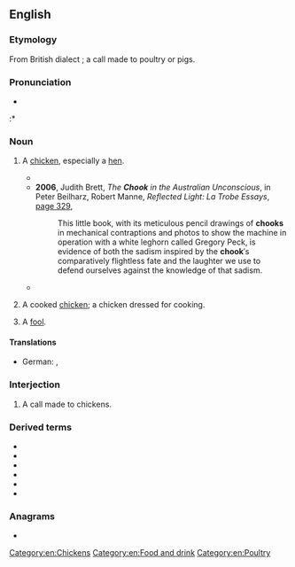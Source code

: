 ==English==

===Etymology===
From British dialect {{m|en||chook}}; a call made to poultry or pigs.

===Pronunciation===
* {{IPA|/tʃʊk/|lang=en}}
:* {{rhymes|ʊk|lang=en}}

===Noun===
{{en-noun}}

# {{lb|en|Australia|New Zealand|slang}} A [[chicken]], especially a [[hen]].
#* {{quote-text|year=2005|author={{w|Don Burke}}|title=The Complete Burke′s Backyard: The Ultimate Book of Fact Sheets|page=683|url=http://books.google.com.au/books?id=MMMjW6AuzHAC&pg=PA683&dq=%22chook%22%7C%22chooks%22+-intitle:%22chook%7Cchooks%22+-inauthor:%22%22&hl=en&sa=X&ei=7y0lT6rrLcWgiQfFvMHQBA&redir_esc=y#v=onepage&q=%22chook%22%7C%22chooks%22%20-intitle%3A%22chook%7Cchooks%22%20-inauthor%3A%22%22&f=false|passage=Worm chickens once every three months and, if an occasional lice problem occurs, spray the inside of the '''chook''' shed with Coopex.}}
#* '''2006''', Judith Brett, ''The '''Chook''' in the Australian Unconscious'', in Peter Beilharz, Robert Manne, ''Reflected Light: La Trobe Essays'', [http://books.google.com.au/books?id=6hvUkbZoItUC&pg=PA329&dq=%22chook%22|%22chooks%22+-intitle:%22chook|chooks%22+-inauthor:%22%22&hl=en&sa=X&ei=ZyglT-CaO8mZiAeQoaHdBA&redir_esc=y#v=onepage&q=%22chook%22|%22chooks%22%20-intitle%3A%22chook|chooks%22%20-inauthor%3A%22%22&f=false page 329],
#*: This little book, with its meticulous pencil drawings of '''chooks''' in mechanical contraptions and photos to show the machine in operation with a white leghorn called Gregory Peck, is evidence of both the sadism inspired by the '''chook'''′s comparatively flightless fate and the laughter we use to defend ourselves against the knowledge of that sadism.
#* {{quote-text|year=2011|author=Helen Maczkowiackpeglerpegler|title=An Awkward Fit|page=21|url=http://books.google.com.au/books?id=UL9wvt1J6-cC&pg=PA21&dq=%22chook%22%7C%22chooks%22+-intitle:%22chook%7Cchooks%22+-inauthor:%22%22&hl=en&sa=X&ei=ZyglT-CaO8mZiAeQoaHdBA&redir_esc=y#v=onepage&q=%22chook%22%7C%22chooks%22%20-intitle%3A%22chook%7Cchooks%22%20-inauthor%3A%22%22&f=false|passage=She decided to dig her way under the fence into their chook house and had great fun running around and biting the necks of about eight '''chooks''' and leaving them half-dead and bleeding. The neighbour was furious, and unfortunately it was Dad′s birthday, so when he arrived home from work, Mum said ‘Happy birthday and{{sic}} darling. Guess what? Your dog has half-killed most of the neighbour′s '''chooks'''.}}
# {{lb|en|Australia|New Zealand|slang}} A cooked [[chicken]]; a chicken dressed for cooking.
# {{lb|en|Australia|dated}} A [[fool]].

====Translations====
{{trans-top|Chicken}}
* German: {{t+|de|Huhn|n}}, {{t+|de|Henne|f}}
{{trans-bottom}}

===Interjection===
{{en-interj}}

# {{lb|en|Australia}} A call made to chickens.

===Derived terms===
* {{l|en|chook chaser}}
* {{l|en|chookhouse}}
* {{l|en|chook poop}}
* {{l|en|chook raffle}}
* {{l|en|chook wheel}}
* {{l|en|chookyard}}

===Anagrams===
* {{anagrams|en|a=chkoo|choko}}

[[Category:en:Chickens]]
[[Category:en:Food and drink]]
[[Category:en:Poultry]]